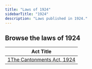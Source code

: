 ```yaml
---
title: "Laws of 1924"
sidebarTitle: "1924"
description: "Laws published in 1924."
---
```


## Browse the laws of 1924

| Act Title |
|-----------|
| [1The Cantonments Act, 1924](/laws/act-133) |
